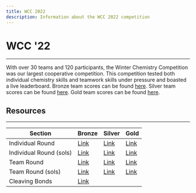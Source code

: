 ```yaml
---
title: WCC 2022
description: Information about the WCC 2022 competition
---
```


# WCC '22

---

With over 30 teams and 120 participants, the Winter Chemistry Competition was our largest cooperative competition.
This competition tested both individual chemistry skills and teamwork skills under pressure and boasted a live leaderboard.
Bronze team scores can be found [here](https://docs.google.com/spreadsheets/d/1nOokmEhvtnbABFDvd4UQjyhc_L2RLzPR0GJcsY-JWbQ/edit?usp=sharing).
Silver team scores can be found [here](https://docs.google.com/spreadsheets/d/1oJrEVwi-_xb9LnO7xZMmG43DVqJbcUDG_ky4fdVqCk0/edit?usp=sharing).
Gold team scores can be found [here](https://docs.google.com/spreadsheets/d/1nBcI9JYfoCY1rjcdIF4eqg3GtbcllmRtDKZryY9DpyE/edit?usp=sharing).

## Resources

---

| Section                 | Bronze                                                                                       | Silver                                                                                     | Gold                                                                                       |
| ----------------------- | -------------------------------------------------------------------------------------------- | ------------------------------------------------------------------------------------------ | ------------------------------------------------------------------------------------------ |
| Individual Round        | [Link](https://drive.google.com/file/d/1YJhpXqRzaSv9FRTFTN2FxTCmCJ5SFo54/view?usp=sharing)   | [Link](https://drive.google.com/file/d/1iX15yDQNQDITC5FTvDJuQU2BlX6vly9r/view?usp=sharing) | [Link](https://drive.google.com/file/d/1ggzNHt6FymWVzR5YZNMUEzGvn0Gt7i-W/view?usp=sharing) |
| Individual Round (sols) | [Link](https://drive.google.com/file/d/1_YoKs4m8aq3bFf2uchFy-sCs5LtnXMQT/view?usp=sharing)   | [Link](https://drive.google.com/file/d/1wN0AyLT2X5TCwCEFEUvtzaYE9DG6JJt4/view?usp=sharing) | [Link]()                                                                                   |
| Team Round              | [Link](https://drive.google.com/file/d/1gC8E83aL7xsrRmeWr04QJq3RZIsXafrU/view?usp=sharing)   | [Link](https://drive.google.com/file/d/1Lb_FgT5qiCi2hYaSv3qj8XOneN83b0u0/view?usp=sharing) | [Link](https://drive.google.com/file/d/1X10-xc6rXchCxa0Sy-2PTshJXglZcIYC/view?usp=sharing) |
| Team Round (sols)       | [Link](https://drive.google.com/file/d/17_AC-9W31qAuF-Gt4SsfVg-KzMjShNC8/view?usp=sharing)   | [Link](https://drive.google.com/file/d/1QNR6JghDrxxj5UlO0ZwhRdAJK5dmIjZO/view?usp=sharing) | [Link]()                                                                                   |
| Cleaving Bonds          | [Link](https://drive.google.com/drive/folders/1WHsTUtk0JCDPKPs6eStZDuSbIAFQ9rub?usp=sharing) |
